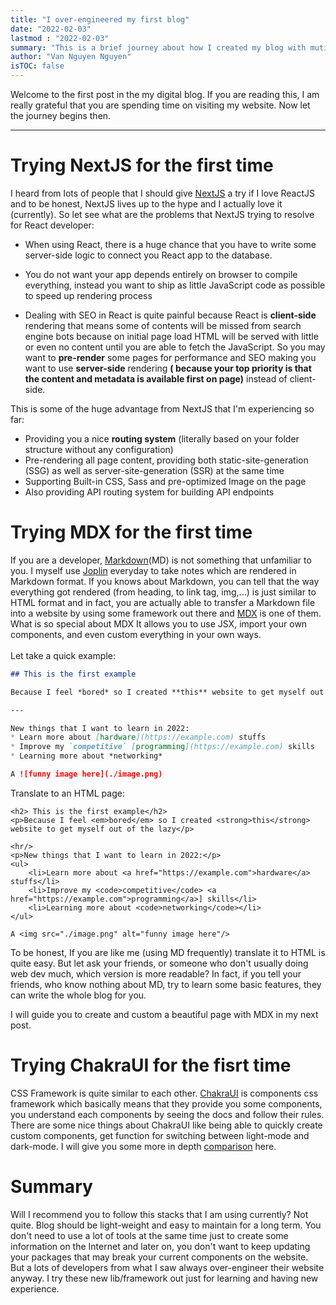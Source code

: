 ```yaml
---
title: "I over-engineered my first blog"
date: "2022-02-03"
lastmod : "2022-02-03"
summary: "This is a brief journey about how I created my blog with mutiple technologies (NextJS, ChakaUI, MDX,...)"
author: "Van Nguyen Nguyen"
isTOC: false
---
```


Welcome to the first post in the my digital blog. If you are reading this, I am really grateful that you are spending time on visiting my website. Now let the journey begins then.

---

# Trying NextJS for the first time

I heard from lots of people that I should give [NextJS](https://nextjs.org/) a try if I love ReactJS and to be 
honest, NextJS lives up to the hype and I actually love it (currently). So let see what 
are the problems that NextJS trying to resolve for React developer:  

* When using React, there is a huge chance that you have to write some server-side logic to connect
you React app to the database.

* You do not want your app depends entirely on browser to compile everything, instead you want to ship as little JavaScript code as possible
to speed up rendering process

* Dealing with SEO in React is quite painful because React is **client-side** rendering that means some of
contents will be missed from search engine bots because on initial page load HTML will be served with little
or even no content until you are able to fetch the JavaScript. So you may want to **pre-render** some pages for performance
and SEO making you want to use **server-side** rendering **( because your top priority is that the content and metadata is available first
on page)** instead of client-side.


This is some of the huge advantage from NextJS that I'm experiencing so far:  

* Providing you a nice **routing system** (literally based on your folder structure without any configuration) 
* Pre-rendering all page content, providing both static-site-generation (SSG) as well as server-site-generation
(SSR) at the same time
* Supporting Built-in CSS, Sass and pre-optimized Image on the page 
* Also providing API routing system for building API endpoints

# Trying MDX for the first time

If you are a developer, [Markdown](https://www.markdownguide.org/)(MD) is not something that unfamiliar to you. I myself use [Joplin](https://github.com/laurent22/joplin) 
everyday to take notes which are rendered in Markdown format. If you knows about Markdown, you can tell that the way 
everything got rendered (from heading, to link tag, img,...) is just similar to HTML format and in fact, you are actually
able to transfer a Markdown file into a website by using some framework out there and [MDX](https://mdxjs.com/) is one of them.
<br/>
What is so special about MDX It allows you to use JSX, import your own components, and even custom everything in your own ways.  
<br/>
Let take a quick example:

```markdown
## This is the first example

Because I feel *bored* so I created **this** website to get myself out of the lazy

---

New things that I want to learn in 2022:
* Learn more about [hardware](https://example.com) stuffs
* Improve my `competitive` [programming](https://example.com) skills
* Learning more about *networking*

A ![funny image here](./image.png)
```

Translate to an HTML page:


```markup
<h2> This is the first example</h2>
<p>Because I feel <em>bored</em> so I created <strong>this</strong> website to get myself out of the lazy</p>

<hr/>
<p>New things that I want to learn in 2022:</p>
<ul>
    <li>Learn more about <a href="https://example.com">hardware</a> stuffs</li>
    <li>Improve my <code>competitive</code> <a href="https://example.com">programming</a>] skills</li>
    <li>Learning more about <code>networking</code></li>
</ul>

A <img src="./image.png" alt="funny image here"/>
```
To be honest, If you are like me (using MD frequently) translate it to HTML is quite easy. But let ask
your friends, or someone who don't usually doing web dev much, which version is more readable?
In fact, if you tell your friends, who know nothing about MD, try to learn some basic features, they can 
write the whole blog for you.
<br/>

I will guide you to create and custom a beautiful page with MDX in my next post. 

# Trying ChakraUI for the fisrt time

CSS Framework is quite similar to each other.
[ChakraUI](https://chakra-ui.com/) is components css framework which basically means that
they provide you some components, you understand each components by seeing the docs and follow their rules. There are some nice things
about ChakraUI like being able to quickly create custom components, get function for switching between light-mode and dark-mode. 
I will give you some more in depth [comparison](https://chakra-ui.com/docs/comparison) here.

# Summary
Will I recommend you to follow this stacks that I am using currently? Not quite. Blog should be light-weight and easy to maintain for a long term.
You don't need to use a lot of tools at the same time just to create some information on the Internet and later on, you don't want to keep updating
your packages that may break your current components on the website. 
<br/>
But a lots of developers from what I saw always over-engineer their website anyway. I try these new lib/framework out just for learning and having new experience.




